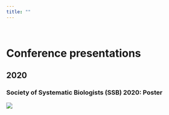 ```yaml
---
title: ""
---
```


<br> 

# Conference presentations 


## 2020


### Society of Systematic Biologists (SSB) 2020: Poster

![](Bone_SSB2020.jpg)


